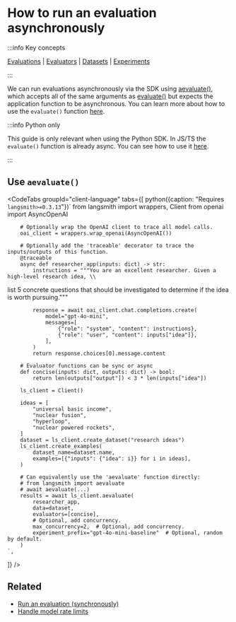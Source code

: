 
# How to run an evaluation asynchronously

:::info Key concepts

[Evaluations](../concepts#applying-evaluations) | [Evaluators](../concepts#evaluators) | [Datasets](../concepts#datasets) | [Experiments](../concepts#experiments)

:::

We can run evaluations asynchronously via the SDK using [aevaluate()](https://docs.smith.langchain.com/reference/python/evaluation/langsmith.evaluation._arunner.aevaluate),
which accepts all of the same arguments as [evaluate()](https://docs.smith.langchain.com/reference/python/evaluation/langsmith.evaluation._runner.evaluate) but expects the application function to be asynchronous.
You can learn more about how to use the `evaluate()` function [here](./evaluate_llm_application).

:::info Python only

This guide is only relevant when using the Python SDK.
In JS/TS the `evaluate()` function is already async.
You can see how to use it [here](./evaluate_llm_application).

:::

## Use `aevaluate()`

<CodeTabs
  groupId="client-language"
  tabs={[
    python({caption: "Requires `langsmith>=0.3.13`"})`
        from langsmith import wrappers, Client
        from openai import AsyncOpenAI

        # Optionally wrap the OpenAI client to trace all model calls.
        oai_client = wrappers.wrap_openai(AsyncOpenAI())

        # Optionally add the 'traceable' decorator to trace the inputs/outputs of this function.
        @traceable
        async def researcher_app(inputs: dict) -> str:
            instructions = """You are an excellent researcher. Given a high-level research idea, \\

list 5 concrete questions that should be investigated to determine if the idea is worth pursuing."""

            response = await oai_client.chat.completions.create(
                model="gpt-4o-mini",
                messages=[
                    {"role": "system", "content": instructions},
                    {"role": "user", "content": inputs["idea"]},
                ],
            )
            return response.choices[0].message.content

        # Evaluator functions can be sync or async
        def concise(inputs: dict, outputs: dict) -> bool:
            return len(outputs["output"]) < 3 * len(inputs["idea"])

        ls_client = Client()

        ideas = [
            "universal basic income", 
            "nuclear fusion", 
            "hyperloop", 
            "nuclear powered rockets",
        ]
        dataset = ls_client.create_dataset("research ideas")
        ls_client.create_examples(
            dataset_name=dataset.name,
            examples=[{"inputs": {"idea": i}} for i in ideas],
        )

        # Can equivalently use the 'aevaluate' function directly:
        # from langsmith import aevaluate
        # await aevaluate(...)
        results = await ls_client.aevaluate(
            researcher_app,
            data=dataset,
            evaluators=[concise],
            # Optional, add concurrency.
            max_concurrency=2,  # Optional, add concurrency.
            experiment_prefix="gpt-4o-mini-baseline"  # Optional, random by default.
        )
    `,

]}
/>

## Related

- [Run an evaluation (synchronously)](./evaluate_llm_application)
- [Handle model rate limits](./rate_limiting)
